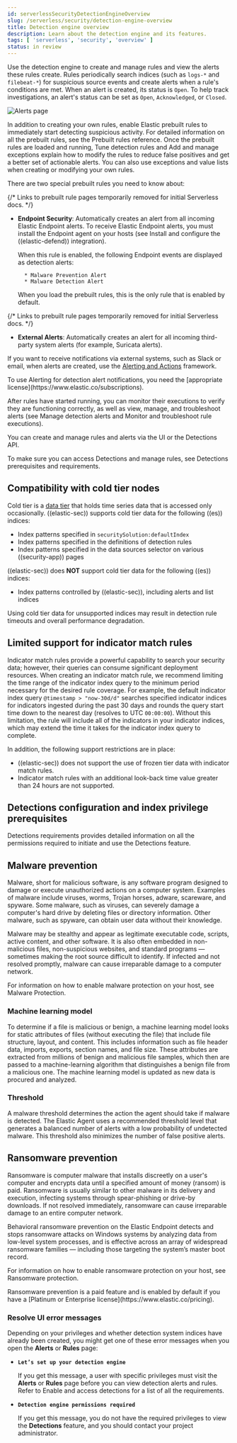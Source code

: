 ```yaml
---
id: serverlessSecurityDetectionEngineOverview
slug: /serverless/security/detection-engine-overview
title: Detection engine overview
description: Learn about the detection engine and its features.
tags: [ 'serverless', 'security', 'overview' ]
status: in review
---
```


<DocBadge template="technical preview" />
<div id="detection-engine-overview"></div>

Use the detection engine to create and manage rules and view the alerts
these rules create. Rules periodically search indices (such as `logs-*` and
`filebeat-*`) for suspicious source events and create alerts when a rule's
conditions are met. When an alert is created, its status is `Open`. To help
track investigations, an alert's <DocLink id="serverlessSecurityAlertsUiManage" section="change-an-alerts-status">status</DocLink> can be set as 
`Open`, `Acknowledged`, or `Closed`.

![Alerts page](../images/detection-engine-overview/-detections-alert-page.png)

In addition to creating <DocLink id="serverlessSecurityRulesUiCreate">your own rules</DocLink>, enable
<DocLink id="serverlessSecurityPrebuiltRulesManagement" section="install-and-enable-elastic-prebuilt-rules">Elastic prebuilt rules</DocLink> to immediately start detecting
suspicious activity. For detailed information on all the prebuilt rules, see the <DocLink id="serverlessSecurityPrebuiltRules">Prebuilt rules reference</DocLink>. Once the prebuilt rules are loaded and
running, <DocLink id="serverlessSecurityTuningDetectionSignals">Tune detection rules</DocLink> and <DocLink id="serverlessSecurityAddExceptions">Add and manage exceptions</DocLink> explain
how to modify the rules to reduce false positives and get a better set of
actionable alerts. You can also use exceptions and value lists when creating or
modifying your own rules.

There are two special prebuilt rules you need to know about:

{/* Links to prebuilt rule pages temporarily removed for initial Serverless docs. */}
* **Endpoint Security**:
    Automatically creates an alert from all incoming Elastic Endpoint alerts. To
    receive Elastic Endpoint alerts, you must install the Endpoint agent on your
    hosts (see <DocLink id="serverlessSecurityInstallDefend">Install and configure the ((elastic-defend)) integration</DocLink>).

    When this rule is enabled, the following Endpoint events are displayed as
    detection alerts:

        * Malware Prevention Alert
        * Malware Detection Alert

    <DocCallOut title="Note">
    When you load the prebuilt rules, this is the only rule that is enabled
    by default.
    </DocCallOut>

{/* Links to prebuilt rule pages temporarily removed for initial Serverless docs. */}
* **External Alerts**: Automatically creates an alert for
    all incoming third-party system alerts (for example, Suricata alerts).

If you want to receive notifications via external systems, such as Slack or
email, when alerts are created, use the [Alerting and Actions](((kibana-ref))/alerting-getting-started.html) framework.

<DocCallOut title="Note">
To use Alerting for detection alert notifications, you need the
[appropriate license](https://www.elastic.co/subscriptions).
</DocCallOut>

After rules have started running, you can monitor their executions to verify
they are functioning correctly, as well as view, manage, and troubleshoot
alerts (see <DocLink id="serverlessSecurityAlertsUiManage">Manage detection alerts</DocLink> and <DocLink id="serverlessSecurityAlertsUiMonitor">Monitor and troubleshoot rule executions</DocLink>).

You can create and manage rules and alerts via the UI or the
<DocLink id="serverlessSecurityRuleApiOverview">Detections API</DocLink>.

<DocCallOut title="Important" color="warning">

To make sure you can access Detections and manage rules, see
<DocLink id="serverlessSecurityDetectionsPermissionsSection">Detections prerequisites and requirements</DocLink>.

</DocCallOut>

<div id="cold-tier-detections"></div>

## Compatibility with cold tier nodes

Cold tier is a [data tier](((ref))/data-tiers.html) that holds time series data that is accessed only occasionally. ((elastic-sec)) supports cold tier data for the following ((es)) indices:

* Index patterns specified in `securitySolution:defaultIndex`
* Index patterns specified in the definitions of detection rules
* Index patterns specified in the data sources selector on various ((security-app)) pages

((elastic-sec)) does **NOT** support cold tier data for the following ((es)) indices:

* Index patterns controlled by ((elastic-sec)), including alerts and list indices

Using cold tier data for unsupported indices may result in detection rule timeouts and overall performance degradation.

<div id="support-indicator-rules"></div>

## Limited support for indicator match rules

Indicator match rules provide a powerful capability to search your security data; however, their queries can consume significant deployment resources. When creating an <DocLink id="serverlessSecurityRulesUiCreate" section="create-an-indicator-match-rule">indicator match rule</DocLink>, we recommend limiting the time range of the indicator index query to the minimum period necessary for the desired rule coverage. For example, the default indicator index query `@timestamp > "now-30d/d"` searches specified indicator indices for indicators ingested during the past 30 days and rounds the query start time down to the nearest day (resolves to UTC `00:00:00`). Without this limitation, the rule will include all of the indicators in your indicator indices, which may extend the time it takes for the indicator index query to complete.

In addition, the following support restrictions are in place:

* ((elastic-sec)) does not support the use of frozen tier data with indicator match rules.
* Indicator match rules with an additional look-back time value greater than 24 hours are not supported.

<div id="detections-permissions"></div>

## Detections configuration and index privilege prerequisites

<DocLink id="serverlessSecurityDetectionsPermissionsSection">Detections requirements</DocLink> provides detailed information on all the
permissions required to initiate and use the Detections feature.

<div id="malware-prevention"></div>

## Malware prevention

Malware, short for malicious software, is any software program designed to damage or execute unauthorized actions on a
computer system. Examples of malware include viruses, worms, Trojan horses, adware, scareware, and spyware. Some
malware, such as viruses, can severely damage a computer's hard drive by deleting files or directory information. Other
malware, such as spyware, can obtain user data without their knowledge.

Malware may be stealthy and appear as legitimate executable code, scripts, active content, and other software. It is also
often embedded in non-malicious files, non-suspicious websites, and standard programs — sometimes making the root
source difficult to identify. If infected and not resolved promptly, malware can cause irreparable damage to a computer
network.

For information on how to enable malware protection on your host, see <DocLink id="serverlessSecurityConfigureEndpointIntegrationPolicy" section="malware-protection">Malware Protection</DocLink>.

<div id="machine-learning-model"></div>

### Machine learning model

To determine if a file is malicious or benign, a machine learning model looks for static attributes of files (without executing
the file) that include file structure, layout, and content. This includes information such as file header data, imports, exports,
section names, and file size. These attributes are extracted from millions of benign and malicious file samples, which then
are passed to a machine-learning algorithm that distinguishes a benign file from a malicious one. The machine learning
model is updated as new data is procured and analyzed.

### Threshold

A malware threshold determines the action the agent should take if malware is detected. The Elastic Agent uses a recommended threshold level that generates a balanced number of alerts with a low probability of undetected malware. This threshold also minimizes the number of false positive alerts.

<div id="ransomware-prevention"></div>

## Ransomware prevention

Ransomware is computer malware that installs discreetly on a user's computer and encrypts data until a specified amount of money (ransom) is paid. Ransomware is usually similar to other malware in its delivery and execution, infecting systems
through spear-phishing or drive-by downloads. If not resolved immediately, ransomware can cause irreparable damage to an entire computer network.

Behavioral ransomware prevention on the Elastic Endpoint detects and stops ransomware attacks on Windows systems by analyzing data from low-level system processes, and is effective across an array of widespread ransomware families — including those targeting the system’s master boot record.

For information on how to enable ransomware protection on your host, see <DocLink id="serverlessSecurityConfigureEndpointIntegrationPolicy" section="ransomware-protection">Ransomware protection</DocLink>.

<DocCallOut title="Note">
Ransomware prevention is a paid feature and is enabled by default if you have a [Platinum or Enterprise license](https://www.elastic.co/pricing).
</DocCallOut>

### Resolve UI error messages

Depending on your privileges and whether detection system indices have already been created, you might get one of these error messages when you 
open the **Alerts** or **Rules** page:

* **`Let’s set up your detection engine`**

    If you get this message, a user with specific privileges must visit the
    **Alerts** or **Rules** page before you can view detection alerts and rules.
    Refer to <DocLink id="serverlessSecurityDetectionsPermissionsSection" section="enable-and-access-detections">Enable and access detections</DocLink> for a list of all the requirements.

* **`Detection engine permissions required`**

    If you get this message, you do not have the
    <DocLink id="serverlessSecurityDetectionEngineOverview" section="detections-configuration-and-index-privilege-prerequisites">required privileges</DocLink> to view the **Detections** feature,
    and you should contact your project administrator.

